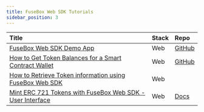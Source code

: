 ```yaml
---
title: FuseBox Web SDK Tutorials
sidebar_position: 3
---
```


| Title                                                                                     | Stack | Repo                                                                                                  |
| :---------------------------------------------------------------------------------------- | :---- | :---------------------------------------------------------------------------------------------------- |
| [FuseBox Web SDK Demo App](web-sdk/web-sdk-demo-guide)                                    | Web   | [GitHub](https://github.com/fuseio/examples/blob/web-sdk-demo/demo-app/pages/index.tsx)               |
| [How to Get Token Balances for a Smart Contract Wallet](web-sdk/get-scw-token-balance)    | Web   | [GitHub](https://github.com/fuseio/examples/blob/scw-token-balance/scw-token-balance/pages/index.tsx) |
| [How to Retrieve Token information using FuseBox Web SDK](web-sdk/get-token-info)         | Web   |                                                                                                       |
| [Mint ERC 721 Tokens with FuseBox Web SDK - User Interface](web-sdk/mint-erc721-aa-part2) | Web   | [Docs](https://docs.fuse.io/fuse-box/tutorials/web-sdk/mint-erc721-aa-part2#complete-code)            |
